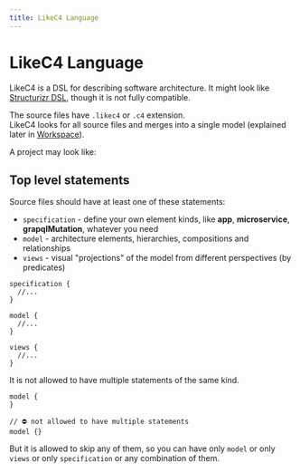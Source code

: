 ```yaml
---
title: LikeC4 Language
---
```



# LikeC4 Language

LikeC4 is a DSL for describing software architecture. It might look like [Structurizr DSL](https://github.com/structurizr/dsl), though it is not
fully compatible.

The source files have `.likec4` or `.c4` extension.  
LikeC4 looks for all source files and merges into a single model (explained later in [Workspace](./workspace)).

A project may look like:

<FileTree>
  <FileTree.Folder name="backend" open>
    <FileTree.Folder name="service1" open>
      <FileTree.File name="model.c4" />
      <FileTree.File name="views.c4" />
    </FileTree.Folder>
    <FileTree.Folder name="service2" open>
      <FileTree.File name="model.c4" />
    </FileTree.Folder>
  </FileTree.Folder>
  <FileTree.Folder name="externals" open>
    <FileTree.File name="amazon.c4" />
  </FileTree.Folder>
  <FileTree.File name="landscape.c4" />
  <FileTree.File name="specs.c4" />  
</FileTree>

## Top level statements

Source files should have at least one of these statements:

- `specification` - define your own element kinds, like **app**, **microservice**, **grapqlMutation**, whatever you need
- `model` - architecture elements, hierarchies, compositions and relationships
- `views` - visual "projections" of the model from different perspectives (by predicates)


```likec4
specification {
  //...
}

model {
  //...  
}

views {
  //...
}
```

It is not allowed to have multiple statements of the same kind.  

```likec4
model {
}

// ⛔️ not allowed to have multiple statements
model {}
```

But it is allowed to skip any of them, so you can have only `model` or only `views` or only `specification` or any combination of them.

